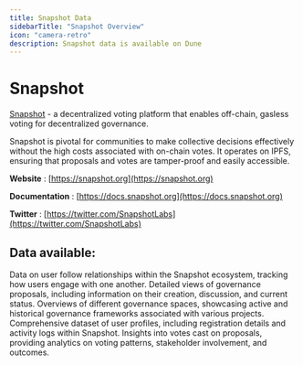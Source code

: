 ```yaml
---
title: Snapshot Data
sidebarTitle: "Snapshot Overview"
icon: "camera-retro"
description: Snapshot data is available on Dune
---
```


# Snapshot
[Snapshot](https://snapshot.org) - a decentralized voting platform that enables off-chain, gasless voting for decentralized governance.

Snapshot is pivotal for communities to make collective decisions effectively without the high costs associated with on-chain votes. It operates on IPFS, ensuring that proposals and votes are tamper-proof and easily accessible.

**Website** : [https://snapshot.org](https://snapshot.org)

**Documentation** : [https://docs.snapshot.org](https://docs.snapshot.org)

**Twitter** : [https://twitter.com/SnapshotLabs](https://twitter.com/SnapshotLabs)

## Data available:

<CardGroup cols={2}>
  <Card title="Follows" icon="person" href="/data-catalog/community/snapshot/follows">
    Data on user follow relationships within the Snapshot ecosystem, tracking how users engage with one another.
  </Card>
  <Card title="Proposals" icon="file" href="/data-catalog/community/snapshot/proposals">
    Detailed views of governance proposals, including information on their creation, discussion, and current status.
  </Card>
  <Card title="Spaces" icon="cube" href="/data-catalog/community/snapshot/spaces">
    Overviews of different governance spaces, showcasing active and historical governance frameworks associated with various projects.
  </Card>
  <Card title="Users" icon="users" href="/data-catalog/community/snapshot/users">
    Comprehensive dataset of user profiles, including registration details and activity logs within Snapshot.
  </Card>
  <Card title="Votes" icon="check" href="/data-catalog/community/snapshot/votes">
    Insights into votes cast on proposals, providing analytics on voting patterns, stakeholder involvement, and outcomes.
  </Card>
</CardGroup>
